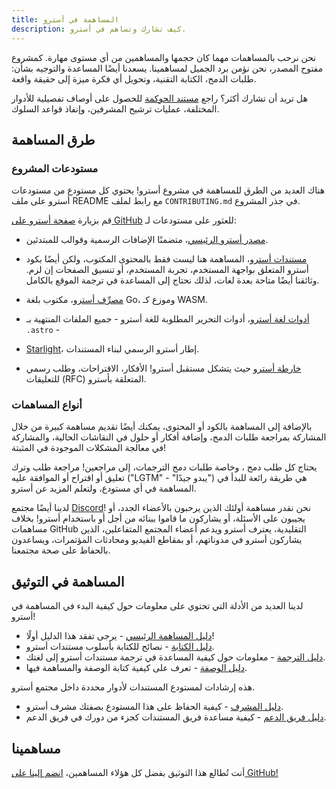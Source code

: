 ```yaml
---
title: المساهمة في أسترو
description: كيف تشارك وتساهم في أسترو.
---
```


نحن نرحب بالمساهمات مهما كان حجمها والمساهمين من أي مستوى مهارة. كمشروع مفتوح المصدر، نحن نؤمن برد الجميل لمساهمينا. يسعدنا أيضًا المساعدة والتوجيه بشأن: طلبات الدمج، الكتابة التقنية، وتحويل أي فكرة ميزة إلى حقيقة واقعة.

هل تريد أن تشارك أكثر؟ راجع [مستند الحوكمة](https://github.com/withastro/.github/blob/main/GOVERNANCE.md) للحصول على أوصاف تفصيلية للأدوار المختلفة، عمليات ترشيح المشرفين، وإنفاذ قواعد السلوك.

## طرق المساهمة

### مستودعات المشروع

هناك العديد من الطرق للمساهمة في مشروع أسترو! يحتوي كل مستودع من مستودعات أسترو على ملف README مع رابط لملف `CONTRIBUTING.md` في جذر المشروع.

قم بزيارة [صفحة أسترو على GitHub](https://github.com/withastro) للعثور على مستودعات لـ:

- [مصدر أسترو الرئيسي](https://github.com/withastro/astro)، متضمنًا الإضافات الرسمية وقوالب للمبتدئين.

- [مستندات أسترو](https://github.com/withastro/docs)، المساهمة هنا ليست فقط بالمحتوى المكتوب، ولكن أيضًا بكود أسترو المتعلق بواجهة المستخدم، تجربة المستخدم، أو تنسيق الصفحات إن لزم. وثائقنا أيضًا متاحة بعدة لغات، لذلك نحتاج إلى المساعدة في ترجمة الموقع بالكامل.

- [مصرِّف أسترو](https://github.com/withastro/compiler)، مكتوب بلغة Go، وموزع كـ WASM.

- [أدوات لغة أسترو](https://github.com/withastro/language-tools)، أدوات التحرير المطلوبة للغة أسترو  - جميع الملفات المنتهية بـ `.astro` -

- [Starlight](https://github.com/withastro/starlight)، إطار أسترو الرسمي لبناء المستندات.

- [خارطة أسترو](https://github.com/withastro/roadmap) حيث يتشكل مستقبل أسترو!  الأفكار، الاقتراحات، وطلب رسمي للتعليقات (RFC) المتعلقة بأسترو.

### أنواع المساهمات

بالإضافة إلى المساهمة بالكود أو المحتوى، يمكنك أيضًا تقديم مساهمة كبيرة من خلال المشاركة بمراجعة طلبات الدمج، وإضافة أفكار أو حلول في النقاشات الحالية، والمشاركة في معالجة المشكلات الموجودة في المثبتة!

يحتاج كل طلب دمج ، وخاصة طلبات دمج الترجمات، إلى مراجعين! مراجعة طلب وترك تعليق أو اقتراح أو الموافقة عليه ("LGTM" - "يبدو جيدًا") هي طريقة رائعة للبدأ في المساهمة في أي مستودع، ولتعلم المزيد عن أسترو.


لدينا أيضًا مجتمع [Discord](https://astro.build/chat)! نحن نقدر مساهمة أولئك الذين يرحبون بالأعضاء الجدد، أو يجيبون على الأسئلة، أو يشاركون ما قاموا ببنائه من أجل أو باستخدام أسترو! بخلاف مساهمات GitHub التقليدية، يعترف أسترو ويدعم أعضاء المجتمع المتفاعلين،  الذين يشاركون أسترو في مدوناتهم، أو بمقاطع الفيديو ومحادثات المؤتمرات، ويساعدون بالحفاظ على صحة مجتمعنا.

## المساهمة في التوثيق

لدينا العديد من الأدلة التي تحتوي على معلومات حول كيفية البدء في المساهمة في أسترو!

- [دليل المساهمة الرئيسي](https://github.com/withastro/docs/blob/main/CONTRIBUTING.md) - يرجى تفقد هذا الدليل أولًا!
- [دليل الكتابة](https://github.com/withastro/docs/blob/main/contributor-guides/writing-and-style-guide.md) - نصائح للكتابة بأسلوب مستندات أسترو.
- [دليل الترجمة](https://github.com/withastro/docs/blob/main/contributor-guides/translating-astro-docs.md) - معلومات حول كيفية المساعدة في ترجمة مستندات أسترو إلى لغتك.
- [دليل الوصفة](https://github.com/withastro/docs/blob/main/contributor-guides/submitting-a-recipe.md) - تعرف على كيفية كتابة الوصفة والمساهمة فيها.

هذه إرشادات لمستودع المستندات لأدوار  محددة داخل مجتمع أسترو.
- [دليل المشرف](https://github.com/withastro/docs/blob/main/contributor-guides/astro-maintainers-guide-to-docs.md) - كيفية الحفاظ على هذا المستودع بصفتك مشرف أسترو.
- [دليل فريق الدعم](https://github.com/withastro/docs/blob/main/contributor-guides/support-squad-guide-to-docs.md) - كيفية مساعدة فريق المستندات كجزء من دورك في فريق الدعم.

## مساهمينا

أنت تُطالع هذا التوثيق بفضل كل هؤلاء المساهمين، [انضم إلينا على GitHub!](https://github.com/withastro/docs)

<ContributorList githubRepo="withastro/docs" />
